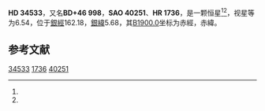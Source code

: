 {{Starbox begin
| name = HD 34533
}}
{{Starbox observe
| epoch = [[J2000.0|J2000.0]]
| constell = {{星座名待查}}<ref name=SIMBAD>{{cite web
 | url=http://simbad.u-strasbg.fr/simbad/sim-id?Ident=HR+1736
 | title=Pulsating variable Star
 | publisher=Centre de Données astronomiques de Strasbourg
 | work=SIMBAD
 | accessdate=2012-07-13
 | archive-date=2016-03-17
 | archive-url=https://web.archive.org/web/20160317073629/http://simbad.u-strasbg.fr/simbad/sim-id?Ident=HR+1736
 | dead-url=no
 }}</ref><ref name=DATA>{{cite web
 | url=http://vizier.u-strasbg.fr/viz-bin/VizieR-5?-out.add=.&-source=5050&-corr=PK=HR&-out.max=9999&HR=1736
 | title=VizieR Detailed Page
 | accessdate=2012-07-13
 | archive-date=2016-03-04
 | archive-url=https://web.archive.org/web/20160304203257/http://vizier.u-strasbg.fr/viz-bin/VizieR-5?-out.add=.&-source=5050&-corr=PK=HR&-out.max=9999&HR=1736
 | dead-url=no
 }}</ref>
| 星官 = 
| ra = {{RA|5|20|39.3}}<ref name=SIMBAD /><ref name=DATA />
| dec = {{DEC|+46|57|50}}<ref name=SIMBAD /><ref name=DATA />
| appmag_v = 6.54<ref name=SIMBAD /><ref name=DATA />
}}
{{Starbox character
| class = GIII+A2V<ref name=SIMBAD /><ref name=DATA />
| b-v = 0.6<ref name=SIMBAD /><ref name=DATA />
| u-b = 0.36<ref name=SIMBAD /><ref name=DATA />
| r-i = <ref name=SIMBAD /><ref name=DATA />
| variable = 
}}
{{Starbox astrometry
| radial_v = 0.36
| prop_mo_ra = 17
| parallax = 
| p_error = 
}}
{{Starbox catalog
| names =BD+46 998，[[SAO星表|SAO]] 40251，[[HD星表|HD]] 34533，[[HR星表|HR]] 1736}}
{{Starbox reference |Simbad=HR+1736}}
{{Starbox end}}

'''HD 34533'''，又名'''BD+46 998'''，'''SAO 40251'''、'''HR 1736'''，是一颗恒星<ref name=SIMBAD /><ref name=DATA />，视星等为6.54，位于[[銀道座標系|銀經]]162.18，[[銀道座標系|銀緯]]5.68，其[[B1900.0|B1900.0]]坐标为赤經{{RA|5|13|11.5}}，赤緯{{DEC|+46|5.68|36}}。

== 参考文献 ==
{{reflist}}

{{star-stub}}

[[Category:HD和HDE天體|34533]]
[[Category:HR天體|1736]]
[[Category:SAO天體|40251]]